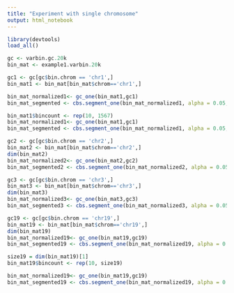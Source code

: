 ```yaml
---
title: "Experiment with single chromosome"
output: html_notebook
---
```



```r
library(devtools)
load_all()
```

```r
gc <- varbin.gc.20k
bin_mat <- example1.varbin.20k
```

```r
gc1 <- gc[gc$bin.chrom == 'chr1',]
bin_mat1 <- bin_mat[bin_mat$chrom=='chr1',]
```

```r
bin_mat_normalized1<- gc_one(bin_mat1,gc1)
bin_mat_segmented <- cbs.segment_one(bin_mat_normalized1, alpha = 0.05, nperm = 1000, undo.SD = 1.0, min.width = 5, method = "multiplier", genome = "hg" , graphic = TRUE)
```
```r
bin_mat1$bincount <- rep(10, 1567)
bin_mat_normalized1<- gc_one(bin_mat1,gc1)
bin_mat_segmented <- cbs.segment_one(bin_mat_normalized1, alpha = 0.05, nperm = 1000, undo.SD = 1.0, min.width = 5, method = "multiplier", genome = "hg" , graphic = TRUE)

```

```r
gc2 <- gc[gc$bin.chrom == 'chr2',]
bin_mat2 <- bin_mat[bin_mat$chrom=='chr2',]
dim(bin_mat2)
bin_mat_normalized2<- gc_one(bin_mat2,gc2)
bin_mat_segmented2 <- cbs.segment_one(bin_mat_normalized2, alpha = 0.05, nperm = 1000, undo.SD = 1.0, min.width = 5, method = "multiplier", genome = "hg" , graphic = TRUE)
```
```r
gc3 <- gc[gc$bin.chrom == 'chr3',]
bin_mat3 <- bin_mat[bin_mat$chrom=='chr3',]
dim(bin_mat3)
bin_mat_normalized3<- gc_one(bin_mat3,gc3)
bin_mat_segmented3 <- cbs.segment_one(bin_mat_normalized3, alpha = 0.05, nperm = 1000, undo.SD = 1.0, min.width = 5, method = "multiplier", genome = "hg" , graphic = TRUE)
```


```r
gc19 <- gc[gc$bin.chrom == 'chr19',]
bin_mat19 <- bin_mat[bin_mat$chrom=='chr19',]
dim(bin_mat19)
bin_mat_normalized19<- gc_one(bin_mat19,gc19)
bin_mat_segmented19 <- cbs.segment_one(bin_mat_normalized19, alpha = 0.05, nperm = 1000, undo.SD = 1.0, min.width = 5, method = "multiplier", genome = "hg" , graphic = TRUE)
```

```r
size19 = dim(bin_mat19)[1]
bin_mat19$bincount <- rep(10, size19)

bin_mat_normalized19<- gc_one(bin_mat19,gc19)
bin_mat_segmented19 <- cbs.segment_one(bin_mat_normalized19, alpha = 0.05, nperm = 1000, undo.SD = 1.0, min.width = 5, method = "multiplier", genome = "hg" , graphic = TRUE)
```
